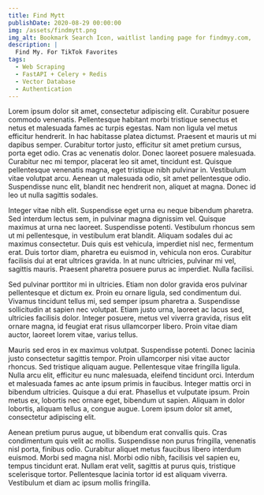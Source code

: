```yaml
---
title: Find Mytt
publishDate: 2020-08-29 00:00:00
img: /assets/findmytt.png
img_alt: Bookmark Search Icon, waitlist landing page for findmyy.com,
description: |
  Find My. For TikTok Favorites
tags:
  - Web Scraping
  - FastAPI + Celery + Redis
  - Vector Database
  - Authentication
---
```

Lorem ipsum dolor sit amet, consectetur adipiscing elit. Curabitur posuere commodo venenatis. Pellentesque habitant morbi tristique senectus et netus et malesuada fames ac turpis egestas. Nam non ligula vel metus efficitur hendrerit. In hac habitasse platea dictumst. Praesent et mauris ut mi dapibus semper. Curabitur tortor justo, efficitur sit amet pretium cursus, porta eget odio. Cras ac venenatis dolor. Donec laoreet posuere malesuada. Curabitur nec mi tempor, placerat leo sit amet, tincidunt est. Quisque pellentesque venenatis magna, eget tristique nibh pulvinar in. Vestibulum vitae volutpat arcu. Aenean ut malesuada odio, sit amet pellentesque odio. Suspendisse nunc elit, blandit nec hendrerit non, aliquet at magna. Donec id leo ut nulla sagittis sodales.

Integer vitae nibh elit. Suspendisse eget urna eu neque bibendum pharetra. Sed interdum lectus sem, in pulvinar magna dignissim vel. Quisque maximus at urna nec laoreet. Suspendisse potenti. Vestibulum rhoncus sem ut mi pellentesque, in vestibulum erat blandit. Aliquam sodales dui ac maximus consectetur. Duis quis est vehicula, imperdiet nisl nec, fermentum erat. Duis tortor diam, pharetra eu euismod in, vehicula non eros. Curabitur facilisis dui at erat ultrices gravida. In at nunc ultricies, pulvinar mi vel, sagittis mauris. Praesent pharetra posuere purus ac imperdiet. Nulla facilisi.

Sed pulvinar porttitor mi in ultricies. Etiam non dolor gravida eros pulvinar pellentesque et dictum ex. Proin eu ornare ligula, sed condimentum dui. Vivamus tincidunt tellus mi, sed semper ipsum pharetra a. Suspendisse sollicitudin at sapien nec volutpat. Etiam justo urna, laoreet ac lacus sed, ultricies facilisis dolor. Integer posuere, metus vel viverra gravida, risus elit ornare magna, id feugiat erat risus ullamcorper libero. Proin vitae diam auctor, laoreet lorem vitae, varius tellus.

Mauris sed eros in ex maximus volutpat. Suspendisse potenti. Donec lacinia justo consectetur sagittis tempor. Proin ullamcorper nisi vitae auctor rhoncus. Sed tristique aliquam augue. Pellentesque vitae fringilla ligula. Nulla arcu elit, efficitur eu nunc malesuada, eleifend tincidunt orci. Interdum et malesuada fames ac ante ipsum primis in faucibus. Integer mattis orci in bibendum ultricies. Quisque a dui erat. Phasellus et vulputate ipsum. Proin metus ex, lobortis nec ornare eget, bibendum ut sapien. Aliquam in dolor lobortis, aliquam tellus a, congue augue. Lorem ipsum dolor sit amet, consectetur adipiscing elit.

Aenean pretium purus augue, ut bibendum erat convallis quis. Cras condimentum quis velit ac mollis. Suspendisse non purus fringilla, venenatis nisl porta, finibus odio. Curabitur aliquet metus faucibus libero interdum euismod. Morbi sed magna nisl. Morbi odio nibh, facilisis vel sapien eu, tempus tincidunt erat. Nullam erat velit, sagittis at purus quis, tristique scelerisque tortor. Pellentesque lacinia tortor id est aliquam viverra. Vestibulum et diam ac ipsum mollis fringilla.

